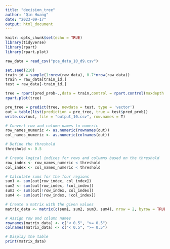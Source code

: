---
title: "decision_tree"
author: "Qin Huang"
date: "2023-09-17"
output: html_document
---

```{r setup, include=FALSE}
knitr::opts_chunk$set(echo = TRUE)
library(tidyverse)
library(rpart)
library(rpart.plot)
```


```{r cars}
raw_data = read_csv("pca_data_10_d9.csv")

set.seed(210)
train_id = sample(1:nrow(raw_data), 0.7*nrow(raw_data))
train = raw_data[train_id,]
test = raw_data[-train_id,]


```



```{r}

tree = rpart(pred_prob~.,data = train,control = rpart.control(maxdepth = 8))
rpart.plot(tree)

```


```{r}

pre_tree = predict(tree, newdata = test, type = 'vector')
out = table(list(prediction = pre_tree, true = test$pred_prob))
write.csv(out, file = "output_10.csv", row.names = T)
```

```{r}
# Convert row and column names to numeric
row_names_numeric <- as.numeric(rownames(out))
col_names_numeric <- as.numeric(colnames(out))

# Define the threshold
threshold <- 0.5

# Create logical indices for rows and columns based on the threshold
row_index <- row_names_numeric < threshold
col_index <- col_names_numeric < threshold

# Calculate sums for the four regions
sum1 <- sum(out[row_index, col_index])
sum2 <- sum(out[row_index, !col_index])
sum3 <- sum(out[!row_index, col_index])
sum4 <- sum(out[!row_index, !col_index])

```


```{r}
# Create a matrix with the given values
matrix_data <- matrix(c(sum1, sum2, sum3, sum4), nrow = 2, byrow = TRUE)

# Assign row and column names
rownames(matrix_data) <- c("< 0.5", ">= 0.5")
colnames(matrix_data) <- c("< 0.5", ">= 0.5")

# Display the table
print(matrix_data)

```
